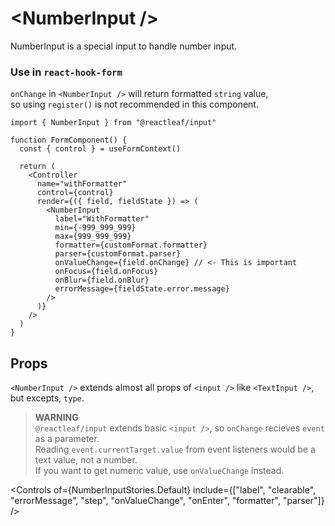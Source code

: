 
<Meta of={NumberInputStories} />

# \<NumberInput />

NumberInput is a special input to handle number input.

<Canvas of={NumberInputStories.Default} />
<Canvas of={NumberInputStories.Formatter} />

### Use in `react-hook-form`

`onChange` in `<NumberInput />` will return formatted `string` value, \
so using `register()` is not recommended in this component.

```tsx
import { NumberInput } from "@reactleaf/input"

function FormComponent() {
  const { control } = useFormContext()

  return (
    <Controller
      name="withFormatter"
      control={control}
      render={({ field, fieldState }) => (
        <NumberInput
          label="WithFormatter"
          min={-999_999_999}
          max={999_999_999}
          formatter={customFormat.formatter}
          parser={customFormat.parser}
          onValueChange={field.onChange} // <- This is important
          onFocus={field.onFocus}
          onBlur={field.onBlur}
          errorMessage={fieldState.error.message}
        />
      )}
    />
  )
}
```

## Props

`<NumberInput />` extends almost all props of `<input />` like `<TextInput />`, but excepts, `type`.

> **WARNING** \
> `@reactleaf/input` extends basic `<input />`, so `onChange` recieves `event` as a parameter. \
> Reading `event.currentTarget.value` from event listeners would be a text value, not a number. \
> If you want to get numeric value, use `onValueChange` instead.

<Controls
  of={NumberInputStories.Default}
  include={["label", "clearable", "errorMessage", "step", "onValueChange", "onEnter", "formatter", "parser"]}
/>

